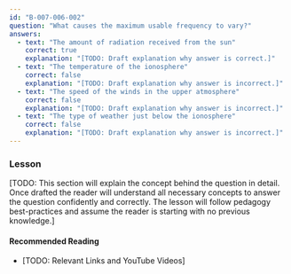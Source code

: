 ```yaml
---
id: "B-007-006-002"
question: "What causes the maximum usable frequency to vary?"
answers:
  - text: "The amount of radiation received from the sun"
    correct: true
    explanation: "[TODO: Draft explanation why answer is correct.]"
  - text: "The temperature of the ionosphere"
    correct: false
    explanation: "[TODO: Draft explanation why answer is incorrect.]"
  - text: "The speed of the winds in the upper atmosphere"
    correct: false
    explanation: "[TODO: Draft explanation why answer is incorrect.]"
  - text: "The type of weather just below the ionosphere"
    correct: false
    explanation: "[TODO: Draft explanation why answer is incorrect.]"
---
```


### Lesson

[TODO: This section will explain the concept behind the question in detail. Once drafted the reader will understand all necessary concepts to answer the question confidently and correctly. The lesson will follow pedagogy best-practices and assume the reader is starting with no previous knowledge.]

#### Recommended Reading

- [TODO: Relevant Links and YouTube Videos]

